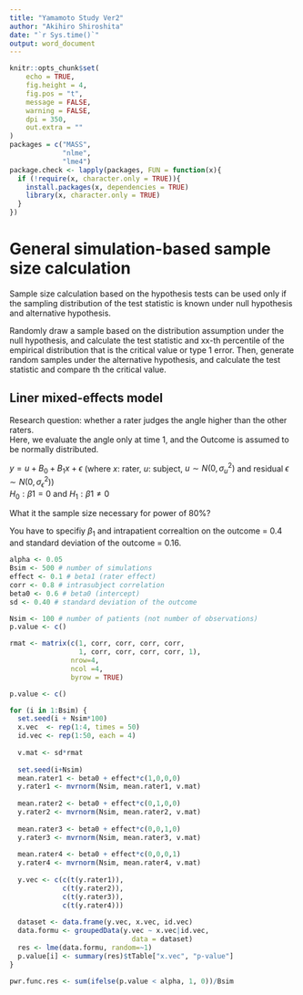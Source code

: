```yaml
---
title: "Yamamoto Study Ver2"
author: "Akihiro Shiroshita"
date: "`r Sys.time()`"
output: word_document
---
```


```r
knitr::opts_chunk$set(
	echo = TRUE,
	fig.height = 4,
	fig.pos = "t",
	message = FALSE,
	warning = FALSE,
	dpi = 350,
	out.extra = ""
)
packages = c("MASS",
             "nlme",
             "lme4")
package.check <- lapply(packages, FUN = function(x){
  if (!require(x, character.only = TRUE)){
    install.packages(x, dependencies = TRUE)
    library(x, character.only = TRUE)
  }
})

```

# General simulation-based sample size calculation  

Sample size calculation based on the hypothesis tests can be used only if the sampling distribution of the test statistic is known under null hypothesis and alternative hypothesis. 

Randomly draw a sample based on the distribution assumption under the null hypothesis, and calculate the test statistic and xx-th percentile of the empirical distribution that is the critical value or type 1 error. Then, generate random samples under the alternative hypothesis, and calculate the test statistic and compare th the critical value.    

## Liner mixed-effects model  

Research question: whether a rater judges the angle higher than the other raters.    
Here, we evaluate the angle only at time 1, and the Outcome is assumed to be normally distributed. 

$y=u+B_0 + B_1x + \epsilon$ (where $x$: rater, $u$: subject, $u \sim N(0,\sigma^2_u)$ and residual $\epsilon \sim N(0,\sigma^2_{\epsilon})$)  
$H_0: \beta1 = 0$ and $H_1: \beta1 \neq 0$  

What it the sample size necessary for power of 80%?  

You have to specifiy $\beta_1$ and intrapatient correaltion on the outcome = 0.4 and standard deviation of the outcome = 0.16.  

```r
alpha <- 0.05
Bsim <- 500 # number of simulations
effect <- 0.1 # beta1 (rater effect)
corr <- 0.8 # intrasubject correlation
beta0 <- 0.6 # beta0 (intercept)
sd <- 0.40 # standard deviation of the outcome

Nsim <- 100 # number of patients (not number of observations) 
p.value <- c()

rmat <- matrix(c(1, corr, corr, corr, corr,
                 1, corr, corr, corr, corr, 1),
               nrow=4,
               ncol =4,
               byrow = TRUE)

p.value <- c()

for (i in 1:Bsim) {
  set.seed(i + Nsim*100)
  x.vec  <- rep(1:4, times = 50)
  id.vec <- rep(1:50, each = 4)
  
  v.mat <- sd*rmat
  
  set.seed(i+Nsim)
  mean.rater1 <- beta0 + effect*c(1,0,0,0)
  y.rater1 <- mvrnorm(Nsim, mean.rater1, v.mat)
  
  mean.rater2 <- beta0 + effect*c(0,1,0,0)
  y.rater2 <- mvrnorm(Nsim, mean.rater2, v.mat)
  
  mean.rater3 <- beta0 + effect*c(0,0,1,0)
  y.rater3 <- mvrnorm(Nsim, mean.rater3, v.mat)
  
  mean.rater4 <- beta0 + effect*c(0,0,0,1)
  y.rater4 <- mvrnorm(Nsim, mean.rater4, v.mat)
  
  y.vec <- c(c(t(y.rater1)),
             c(t(y.rater2)),
             c(t(y.rater3)),
             c(t(y.rater4)))
  
  dataset <- data.frame(y.vec, x.vec, id.vec)
  data.formu <- groupedData(y.vec ~ x.vec|id.vec,
                              data = dataset)
  res <- lme(data.formu, random=~1)
  p.value[i] <- summary(res)$tTable["x.vec", "p-value"]
}

pwr.func.res <- sum(ifelse(p.value < alpha, 1, 0))/Bsim
```
